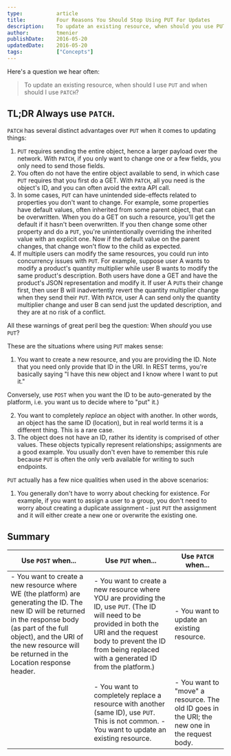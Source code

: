 ```yaml
---
type:           article
title:          Four Reasons You Should Stop Using PUT For Updates
description:    To update an existing resource, when should you use PUT and when should you use PATCH? Here are 4 reasons why you should stop using PUT for updates.
author:         tmenier
publishDate:    2016-05-20
updatedDate:    2016-05-20
tags:           ["Concepts"]
---
```


Here's a question we hear often:

> To update an existing resource, when should I use `PUT` and when should I use `PATCH`?

## TL;DR Always use `PATCH`.

`PATCH` has several distinct advantages over `PUT` when it comes to updating things:

1. `PUT` requires sending the entire object, hence a larger payload over the network. With `PATCH`, if you only want to change one or a few fields, you only need to send those fields.
2. You often do not have the entire object available to send, in which case `PUT` requires that you first do a GET. With `PATCH`, all you need is the object's ID, and you can often avoid the extra API call.
3. In some cases, `PUT` can have unintended side-effects related to properties you don't want to change. For example, some properties have default values, often inherited from some parent object, that can be overwritten. When you do a GET on such a resource, you'll get the default if it hasn't been overwritten. If you then change some other property and do a `PUT`, you're unintentionally overriding the inherited value with an explicit one. Now if the default value on the parent changes, that change won't flow to the child as expected.
4. If multiple users can modify the same resources, you could run into concurrency issues with `PUT`. For example, suppose user A wants to modify a product's quantity multiplier while user B wants to modify the same product's description. Both users have done a GET and have the product's JSON representation and modify it. If user A `PUT`s their change first, then user B will inadvertently revert the quantity multiplier change when they send their `PUT`. With `PATCH`, user A can send only the quantity multiplier change and user B can send just the updated description, and they are at no risk of a conflict.

All these warnings of great peril beg the question: When _should_ you use `PUT`?

These are the situations where using `PUT` makes sense:

1. You want to create a new resource, and you are providing the ID. Note that you need only provide that ID in the URI. In REST terms, you're basically saying "I have this new object and I know where I want to put it."

Conversely, use `POST` when you want the ID to be auto-generated by the platform, i.e. you want us to decide where to "put" it.)

2. You want to completely _replace_ an object with another. In other words, an object has the same ID (location), but in real world terms it is a different thing. This is a rare case.
3. The object does not have an ID, rather its identity is comprised of other values. These objects typically represent relationships; assignments are a good example. You usually don't even have to remember this rule because `PUT` is often the only verb available for writing to such endpoints.

`PUT` actually has a few nice qualities when used in the above scenarios:

1. You generally don't have to worry about checking for existence. For example, if you want to assign a user to a group, you don't need to worry about creating a duplicate assignment - just `PUT` the assignment and it will either create a new one or overwrite the existing one.

## Summary

| Use `POST` when...                                                                                                                                                                                                                                  | Use `PUT` when...                                                                                                                                | Use `PATCH` when...                                                                           |
| --------------------------------------------------------------------------------------------------------------------------------------------------------------------------------------------------------------------------------------------------- | ------------------------------------------------------------------------------------------------------------------------------------------------ | --------------------------------------------------------------------------------------------- |
| - You want to create a new resource where WE (the platform) are generating the ID. The new ID will be returned in the response body (as part of the full object), and the URI of the new resource will be returned in the Location response header. | - You want to create a new resource where YOU are providing the ID, use `PUT`. (The ID will need to be provided in both the URI and the request body to prevent the ID from being replaced with a generated ID from the platform.) | - You want to update an existing resource.                                                    |
|                                                                                                                                                                                                                                                     | - You want to completely replace a resource with another (same ID), use `PUT`. This is not common. - You want to update an existing resource.    | - You want to "move" a resource. The old ID goes in the URI; the new one in the request body. |

